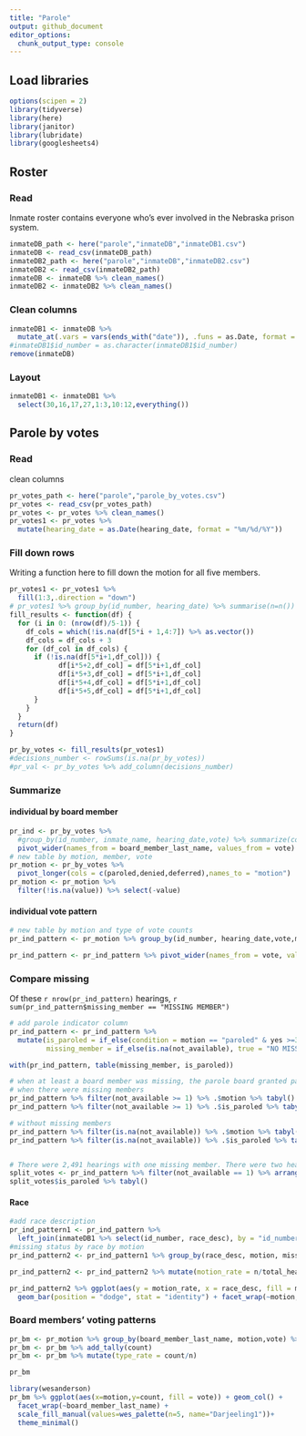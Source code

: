 ```yaml
---
title: "Parole"
output: github_document
editor_options: 
  chunk_output_type: console
---
```

## Load libraries
```r
options(scipen = 2)
library(tidyverse)
library(here)
library(janitor)
library(lubridate)
library(googlesheets4)
```


## Roster

### Read
Inmate roster contains everyone who's ever involved in the Nebraska prison system.
```r
inmateDB_path <- here("parole","inmateDB","inmateDB1.csv")
inmateDB <- read_csv(inmateDB_path)
inmateDB2_path <- here("parole","inmateDB","inmateDB2.csv")                      
inmateDB2 <- read_csv(inmateDB2_path)
inmateDB <- inmateDB %>% clean_names()
inmateDB2 <- inmateDB2 %>% clean_names()
```
### Clean columns
```r
inmateDB1 <- inmateDB %>% 
  mutate_at(.vars = vars(ends_with("date")), .funs = as.Date, format = "%m/%d/%Y")
#inmateDB1$id_number = as.character(inmateDB1$id_number)
remove(inmateDB)
```
### Layout
```r
inmateDB1 <- inmateDB1 %>% 
  select(30,16,17,27,1:3,10:12,everything())
```

## Parole by votes 

### Read
clean columns
```r
pr_votes_path <- here("parole","parole_by_votes.csv")
pr_votes <- read_csv(pr_votes_path)
pr_votes <- pr_votes %>% clean_names()
pr_votes1 <- pr_votes %>%
  mutate(hearing_date = as.Date(hearing_date, format = "%m/%d/%Y"))
```
### Fill down rows
Writing a function here to fill down the motion for all five members. 
```r
pr_votes1 <- pr_votes1 %>% 
  fill(1:3,.direction = "down")
# pr_votes1 %>% group_by(id_number, hearing_date) %>% summarise(n=n()) %>% .$n %>% table()
fill_results <- function(df) {
  for (i in 0: (nrow(df)/5-1)) {
    df_cols = which(!is.na(df[5*i + 1,4:7]) %>% as.vector())
    df_cols = df_cols + 3
    for (df_col in df_cols) {
      if (!is.na(df[5*i+1,df_col])) {
            df[i*5+2,df_col] = df[5*i+1,df_col]
            df[i*5+3,df_col] = df[5*i+1,df_col]
            df[i*5+4,df_col] = df[5*i+1,df_col]
            df[i*5+5,df_col] = df[5*i+1,df_col]
      }
    }
  }
  return(df)
}

pr_by_votes <- fill_results(pr_votes1)
#decisions_number <- rowSums(is.na(pr_by_votes))
#pr_val <- pr_by_votes %>% add_column(decisions_number)
```
### Summarize
#### individual by board member
```r
pr_ind <- pr_by_votes %>% 
  #group_by(id_number, inmate_name, hearing_date,vote) %>% summarize(count  = n())
  pivot_wider(names_from = board_member_last_name, values_from = vote) 
# new table by motion, member, vote
pr_motion <- pr_by_votes %>% 
  pivot_longer(cols = c(paroled,denied,deferred),names_to = "motion") 
pr_motion <- pr_motion %>% 
  filter(!is.na(value)) %>% select(-value)
```
#### individual vote pattern

```r
# new table by motion and type of vote counts
pr_ind_pattern <- pr_motion %>% group_by(id_number, hearing_date,vote,motion) %>% summarize(number = n())

pr_ind_pattern <- pr_ind_pattern %>% pivot_wider(names_from = vote, values_from = number) %>% clean_names()
```

### Compare missing
Of these `r nrow(pr_ind_pattern)` hearings, `r sum(pr_ind_pattern$missing_member == "MISSING MEMBER")`
```r
# add parole indicator column 
pr_ind_pattern <- pr_ind_pattern %>% 
  mutate(is_paroled = if_else(condition = motion == "paroled" & yes >=3, true = "PAROLED", false = "NOT PAROLED"),
         missing_member = if_else(is.na(not_available), true = "NO MISSING", false = "MISSING MEMBER"))

with(pr_ind_pattern, table(missing_member, is_paroled))

# when at least a board member was missing, the parole board granted parole 56.2% of the time, versus 62.6% when all five members voted. 
# when there were missing members
pr_ind_pattern %>% filter(not_available >= 1) %>% .$motion %>% tabyl()
pr_ind_pattern %>% filter(not_available >= 1) %>% .$is_paroled %>% tabyl()

# without missing members
pr_ind_pattern %>% filter(is.na(not_available)) %>% .$motion %>% tabyl()
pr_ind_pattern %>% filter(is.na(not_available)) %>% .$is_paroled %>% tabyl()


# There were 2,491 hearings with one missing member. There were two hearings with 2-2 votes but those were deferment anyway.
split_votes <- pr_ind_pattern %>% filter(not_available == 1) %>% arrange(desc(no )) 
split_votes$is_paroled %>% tabyl()
```

#### Race
```r

#add race description
pr_ind_pattern1 <- pr_ind_pattern %>% 
  left_join(inmateDB1 %>% select(id_number, race_desc), by = "id_number")
#missing status by race by motion
pr_ind_pattern2 <- pr_ind_pattern1 %>% group_by(race_desc, motion, missing_member) %>% summarize(n = n()) %>% left_join(pr_ind_pattern1 %>% group_by(missing_member,race_desc) %>% summarize(total_hearings =n()))

pr_ind_pattern2 <- pr_ind_pattern2 %>% mutate(motion_rate = n/total_hearings)

pr_ind_pattern2 %>% ggplot(aes(y = motion_rate, x = race_desc, fill = missing_member)) +
  geom_bar(position = "dodge", stat = "identity") + facet_wrap(~motion,nrow = 3)
```

### Board members' voting patterns
```r
pr_bm <- pr_motion %>% group_by(board_member_last_name, motion,vote) %>% summarize( count = n())
pr_bm <- pr_bm %>% add_tally(count)  
pr_bm <- pr_bm %>% mutate(type_rate = count/n)

pr_bm
```

```r
library(wesanderson)
pr_bm %>% ggplot(aes(x=motion,y=count, fill = vote)) + geom_col() +
  facet_wrap(~board_member_last_name) +
  scale_fill_manual(values=wes_palette(n=5, name="Darjeeling1"))+
  theme_minimal()
```

